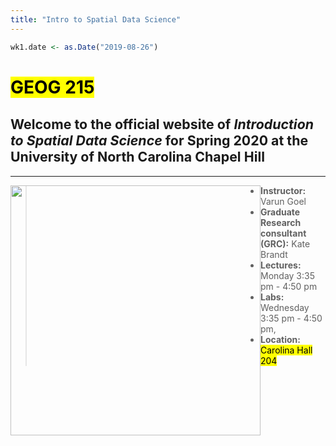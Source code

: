 ```yaml
---
title: "Intro to Spatial Data Science"
---
```


```r
wk1.date <- as.Date("2019-08-26")
```
<h1><mark><b>GEOG 215</b></mark></h1>

<span style=font-size:16pt;">Welcome to the official website of <i>Introduction to Spatial Data Science</i> for Spring 2020 at the University of North Carolina Chapel Hill</span>
---
---

<img style="width:400px;height:400px;float:left;" src="globecloud.png">


> * <b>Instructor:</b> Varun Goel
> * <b>Graduate Research consultant (GRC):</b> Kate Brandt
> * <b>Lectures:</b> Monday 3:35 pm - 4:50 pm
> * <b>Labs:</b> Wednesday 3:35 pm - 4:50 pm,
> * <b>Location:</b> <mark>Carolina Hall 204</mark>




